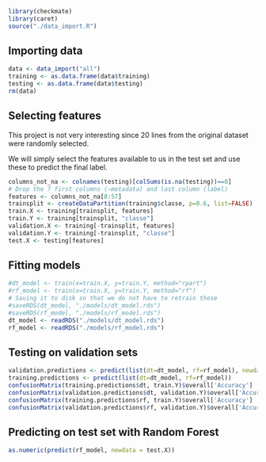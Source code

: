 ```r
library(checkmate)
library(caret)
source("./data_import.R")
```

## Importing data

```r
data <- data_import("all")
training <- as.data.frame(data$training)
testing <- as.data.frame(data$testing)
rm(data)
```

## Selecting features

This project is not very interesting since 20 lines from the original dataset were randomly selected.

We will simply select the features available to us in the test set and use these to predict the final label.

```r
columns_not_na <- colnames(testing)[colSums(is.na(testing))==0]
# Drop the 7 first columns (~metadata) and last column (label)
features <- columns_not_na[8:57]
trainsplit <- createDataPartition(training$classe, p=0.6, list=FALSE)
train.X <- training[trainsplit, features]
train.Y <- training[trainsplit, "classe"]
validation.X <- training[-trainsplit, features]
validation.Y <- training[-trainsplit, "classe"]
test.X <- testing[features]
```


## Fitting models

```r
#dt_model <- train(x=train.X, y=train.Y, method="rpart")
#rf_model <- train(x=train.X, y=train.Y, method="rf") 
# Saving it to disk so that we do not have to retrain those
#saveRDS(dt_model, "./models/dt_model.rds")
#saveRDS(rf_model, "./models/rf_model.rds")
dt_model <- readRDS("./models/dt_model.rds")
rf_model <- readRDS("./models/rf_model.rds")
```

## Testing on validation sets

```r
validation.predictions <- predict(list(dt=dt_model, rf=rf_model), newdata=validation.X)
training.predictions <- predict(list(dt=dt_model, rf=rf_model))
confusionMatrix(training.predictions$dt, train.Y)$overall['Accuracy']
confusionMatrix(validation.predictions$dt, validation.Y)$overall['Accuracy']
confusionMatrix(training.predictions$rf, train.Y)$overall['Accuracy']
confusionMatrix(validation.predictions$rf, validation.Y)$overall['Accuracy']
```


## Predicting on test set with Random Forest
```r
as.numeric(predict(rf_model, newdata = test.X))
```
